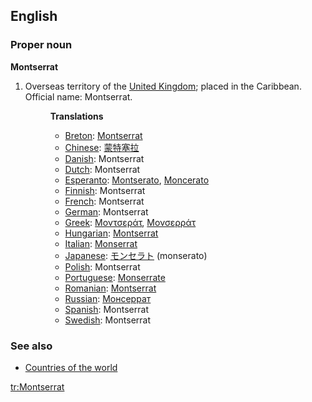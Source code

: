 ==English==

===Proper noun===
'''Montserrat'''

# Overseas territory of the [[United Kingdom]]; placed in the Caribbean. Official name: Montserrat.
#:'''Translations'''
#:*[[Breton]]: [[Montserrat]]
#:*[[Chinese]]: [[蒙特塞拉]]
#:*[[Danish]]: Montserrat
#:*[[Dutch]]: Montserrat
#:*[[Esperanto]]: [[Montserato]], [[Moncerato]]
#:*[[Finnish]]: Montserrat
#:*[[French]]: Montserrat
#:*[[German]]: Montserrat
#:*[[Greek]]: [[Μοντσεράτ]], [[Μονσερράτ]]
#:*[[Hungarian]]: [[Montserrat]]
#:*[[Italian]]: [[Monserrat]]
#:*[[Japanese]]: [[モンセラト]] (monserato)
#:*[[Polish]]: Montserrat
#:*[[Portuguese]]: [[Monserrate]]
#:*[[Romanian]]: [[Montserrat]]
#:*[[Russian]]: [[Монсеррат]]
#:*[[Spanish]]: Montserrat
#:*[[Swedish]]: Montserrat

===See also===
* [[Countries of the world]]

[[tr:Montserrat]]
